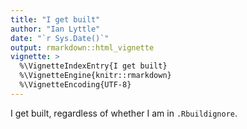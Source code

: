 ```yaml
---
title: "I get built"
author: "Ian Lyttle"
date: "`r Sys.Date()`"
output: rmarkdown::html_vignette
vignette: >
  %\VignetteIndexEntry{I get built}
  %\VignetteEngine{knitr::rmarkdown}
  %\VignetteEncoding{UTF-8}
---
```


I get built, regardless of whether I am in `.Rbuildignore`.
